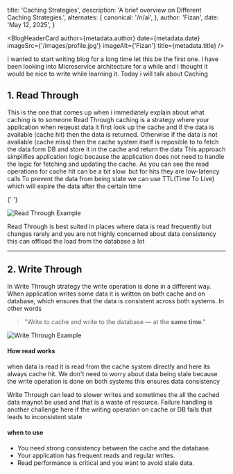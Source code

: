 
  title: 'Caching Strategies',
  description: 'A brief overview on Different Caching Strategies.',
  alternates: {
    canonical: '/n/ai',
  },
  author: 'Fizan',
  date: 'May 12, 2025',
}

<BlogHeaderCard
  author={metadata.author}
  date={metadata.date}
  imageSrc={'/images/profile.jpg'}
  imageAlt={'Fizan'}
  title={metadata.title}
/>

I wanted to start writing blog for a long time let this be the first one. I have been looking into Microservice architecture for a while and i thought it would be nice to write while learning it.
Today i will talk about Caching

## 1. Read Through

This is the one that comes up when i immediately explain about what caching is to someone
Read Through caching is a strategy where your application when reqeust data it first look up the cache
and if the data is available (cache hit) then the data is returned. Otherwise if the data is not available (cache miss) then the cache system itself is reposible to to fetch the data form DB and store it in the cache and return the data
This approach simplifies application logic because the application does not need to handle the logic for fetching and updating the cache. As you can see the read operations for cache hit can be a bit slow.
but for hits they are low-latency calls
To prevent the data from being state we can use TTL(Time To Live) which will expire the data after the certain time

{' '}

<Image
  src={readthrough}
  alt="Read Through Example"
  enableLightbox={true}
  enableZoom={true}
  enableFullscreen={true}
/>

Read Through is best suited in places where data is read frequently but changes rarely
and you are not highly concerned about data consistency
this can offload the load from the database a lot

---

## 2. Write Through

In Write Through strategy the write operation is done in a different way. When application writes some data it is written on both cache and on database, which ensures that the data is consistent across both systems. In other words

> "Write to cache and write to the database — at the **same time**."

<Image src={writethrough} alt="Write Through Example" />

#### How read works

when data is read it is read from the cache system directly and here its always cache hit. We don't need to worry about data being stale because the write operation is done on both systems this ensures data consistency

Write Through can lead to slower writes and sometimes the all the cached data maynot be used and that is a waste of resource. Failure handling is another challenge here if the writing operation on cache or DB fails that leads to inconsistent state

#### when to use

- You need strong consistency between the cache and the database.
- Your application has frequent reads and regular writes.
- Read performance is critical and you want to avoid stale data.
